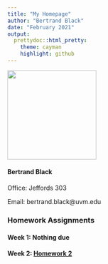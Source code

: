 ```yaml
---
title: "My Homepage"
author: "Bertrand Black"
date: "February 2021"
output:
  prettydoc::html_pretty:
    theme: cayman
    highlight: github
---
```


<img src="biophoto.jpg" width = "200" height ="200" />
<p align="center">

#### Bertrand Black
Office: Jeffords 303
 
Email: bertrand.black@uvm.edu

### Homework Assignments

#### Week 1: Nothing due

#### Week 2: [Homework 2](HW2.html) 
